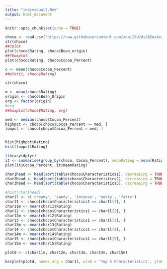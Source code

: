 ```yaml
---
title: "individual2.Rmd"
output: html_document
---
```


```r
knitr::opts_chunk$set(echo = TRUE)
```

```r
choco <- read.csv("https://raw.githubusercontent.com/xdaiISU/ds202materials/master/hwlabs/data/choco.csv") 
str(choco)
##?plot
plot(choco$Rating, choco$Bean_origin)
##?boxplot
plot(choco$Rating, choco$Cocoa_Percent)

c <- mean(choco$Cocoa_Percent)
##plot(c, choco$Rating)

str(choco)

m <- mean(choco$Rating)
origin <- choco$Bean_Origin
org <- factor(origin)
#org
##boxplot(choco$Rating, org)

med <- median(choco$Cocoa_Percent)
highpct <- choco[choco$Cocoa_Percent >= med, ]
lowpct <- choco[choco$Cocoa_Percent < med, ]


hist(highpct$Rating)
hist(lowpct$Rating)

library(dplyr)
it <- summarise(group_by(choco, Cocoa_Percent), meanRating = mean(Rating))
plot(it$Cocoa_Percent, it$meanRating)

char1head <- head(sort(table(choco$Characteristics1), decreasing = TRUE), 10)
char2head <- head(sort(table(choco$Characteristics2), decreasing = TRUE), 10)
char3head <- head(sort(table(choco$Characteristics3), decreasing = TRUE), 10)

#hist(char1head)
char1l <- c('creamy', 'sandy', 'intense', 'nutty', 'fatty')
char11 <- choco[choco$Characteristics1 == char1l[1], ]
char11m <- mean(char11$Rating)
char12 <- choco[choco$Characteristics1 == char1l[2], ]
char12m <- mean(char12$Rating)
char13 <- choco[choco$Characteristics1 == char1l[3], ]
char13m <- mean(char13$Rating)
char14 <- choco[choco$Characteristics1 == char1l[4], ]
char14m <- mean(char14$Rating)
char15 <- choco[choco$Characteristics1 == char1l[5], ]
char15m <- mean(char15$Rating)

plotd <- c(char11m, char12m, char13m, char14m, char15m)

barplot(plotd, names.arg = char1l, xlab = 'Top 5 Characteristics', ylab = 'Mean Rating', col = 'brown', main = 'Mean Ratings for the Top 5 Characteristics')

```